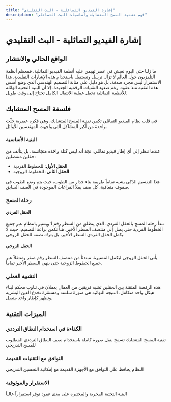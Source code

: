 ```yaml
---
title: "إشارة الفيديو التماثلية - البث التقليدي"
description: "فهم تقنية المسح المتشابك وأساسيات البث التماثلي"
---
```


# إشارة الفيديو التماثلية - البث التقليدي

## الواقع الحالي والانتشار

ما زلنا حتى اليوم نعيش في عصر تهيمن عليه أنظمة الفيديو التماثلية، فمعظم أنظمة التلفزيون حول العالم لا تزال ترسل وتستقبل باستخدام هذه الإشارات التقليدية. هذا الاستمرار ليس مجرد صدفة، بل هو دليل على متانة التصميم الهندسي الذي وضع أسس هذه التقنية منذ عقود. رغم صعود التقنيات الرقمية الجديدة، إلا أن البنية التحتية الهائلة للأنظمة التماثلية تجعل عملية الانتقال الكامل تحتاج إلى وقت طويل.

## فلسفة المسح المتشابك

في قلب نظام الفيديو التماثلي تكمن تقنية المسح المتشابك، وهي فكرة عبقرية حلّت واحدة من أكبر المشاكل التي واجهت المهندسين الأوائل.

### البنية الأساسية

عندما ننظر إلى أي إطار فيديو تماثلي، نجد أنه ليس كتلة واحدة متجانسة، بل يتألف من حقلين منفصلين:

- **الحقل الأول**: للخطوط الفردية
- **الحقل الثاني**: للخطوط الزوجية

هذا التقسيم الذكي يشبه تماماً طريقة بناء جدار من الطوب، حيث يتم وضع الطوب في صفوف متعاقبة، كل صف يملأ الفراغات الموجودة في الصف السابق.

### رحلة المسح

#### الحقل الفردي
تبدأ رحلة المسح بالحقل الفردي، الذي ينطلق من السطر رقم 1 ويسير بانتظام عبر جميع الخطوط الفردية حتى يصل إلى منتصف السطر الأخير. هنا تكمن براعة التصميم، حيث لا يكمل الحقل الفردي السطر الأخير، بل يترك نصفه للحقل الزوجي.

#### الحقل الزوجي
يأتي الحقل الزوجي ليكمل المسيرة، مبتدئاً من منتصف السطر رقم صفر ومنتقلاً عبر جميع الخطوط الزوجية حتى ينهي السطر الأخير تماماً.

### التشبيه العملي

هذه الرقصة المتقنة بين الحقلين تشبه فريقين من العمال يعملان في تناوب محكم لبناء هيكل واحد متكامل. النتيجة النهائية هي صورة سلسة ومستقرة تخدع العين البشرية وتظهر كإطار واحد متصل.

## الميزات التقنية

### الكفاءة في استخدام النطاق الترددي
تقنية المسح المتشابك تسمح بنقل صورة كاملة باستخدام نصف النطاق الترددي المطلوب للمسح التدريجي

### التوافق مع التقنيات القديمة
النظام يحافظ على التوافق مع الأجهزة القديمة مع إمكانية التحسين التدريجي

### الاستقرار والموثوقية
البنية التحتية المجربة والمختبرة على مدى عقود توفر استقراراً عالياً